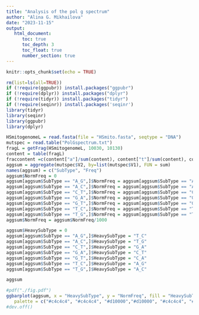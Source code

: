 ```yaml
---
title: "Analysis of the pol g spectrum"
author: "Alina G. Mikhailova"
date: "2023-11-15"
output:    
   html_document:
      toc: true
      toc_depth: 3
      toc_float: true
      number_section: true
---
```


```r
knitr::opts_chunk$set(echo = TRUE)
```

```r
rm(list=ls(all=TRUE))
if (!require(ggpubr)) install.packages("ggpubr")
if (!require(dplyr)) install.packages("dplyr")
if (!require(tidyr)) install.packages("tidyr")
if (!require(seqinr)) install.packages('seqinr')
library(tidyr)
library(seqinr)
library(ggpubr)
library(dplyr)
```

```r
HSmitogenomeL = read.fasta(file = "HSmito.fasta", seqtype = "DNA")
mutspec = read.table("PolGspectrum.txt")
fragL = getFrag(HSmitogenomeL, 10030, 10130)
content = table(fragL)
fraccontent =c(content["a"]/sum(content), content["t"]/sum(content), content["g"]/sum(content), content["c"]/sum(content))
aggsum = aggregate(mutspec$V2, by=list(mutspec$V1), FUN = sum)
names(aggsum) = c("SubType", "Freq")
aggsum$NormFreq = 0
aggsum[aggsum$SubType == "A_G",]$NormFreq = aggsum[aggsum$SubType == "A_G",]$Freq / fraccontent["a"]
aggsum[aggsum$SubType == "A_C",]$NormFreq = aggsum[aggsum$SubType == "A_C",]$Freq / fraccontent["a"]
aggsum[aggsum$SubType == "C_T",]$NormFreq = aggsum[aggsum$SubType == "C_T",]$Freq / fraccontent["c"]
aggsum[aggsum$SubType == "G_A",]$NormFreq = aggsum[aggsum$SubType == "G_A",]$Freq / fraccontent["g"]
aggsum[aggsum$SubType == "G_T",]$NormFreq = aggsum[aggsum$SubType == "G_T",]$Freq / fraccontent["g"]
aggsum[aggsum$SubType == "T_C",]$NormFreq = aggsum[aggsum$SubType == "T_C",]$Freq / fraccontent["t"]
aggsum[aggsum$SubType == "T_G",]$NormFreq = aggsum[aggsum$SubType == "T_G",]$Freq / fraccontent["t"]
aggsum$NormFreq = aggsum$NormFreq/1000

aggsum$HeavySubType = 0
aggsum[aggsum$SubType == "A_G",]$HeavySubType = "T_C"
aggsum[aggsum$SubType == "A_C",]$HeavySubType = "T_G"
aggsum[aggsum$SubType == "C_T",]$HeavySubType = "G_A"
aggsum[aggsum$SubType == "G_A",]$HeavySubType = "C_T"
aggsum[aggsum$SubType == "G_T",]$HeavySubType = "C_A"
aggsum[aggsum$SubType == "T_C",]$HeavySubType = "A_G"
aggsum[aggsum$SubType == "T_G",]$HeavySubType = "A_C"

aggsum

#pdf("./fig.pdf")
ggbarplot(aggsum, x = "HeavySubType", y = "NormFreq", fill = "HeavySubType", color = "HeavySubType",
   palette = c("#c4c4c4", "#c4c4c4", "#d10000","#d10000", "#c4c4c4", "#c4c4c4", "#c4c4c4"), xlab = "PolG spectrum on heavy chain", ylab = "Frequency")
#dev.off()
```
